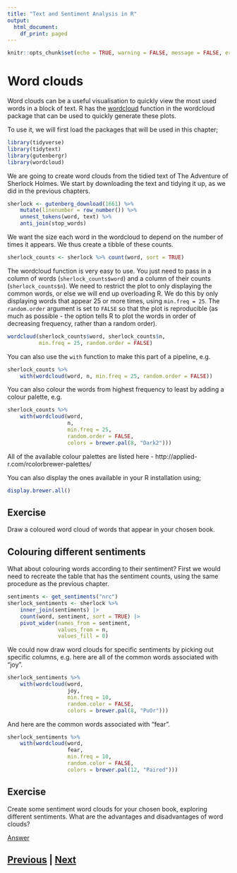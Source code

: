 ```yaml
---
title: "Text and Sentiment Analysis in R"
output:
  html_document:
    df_print: paged
---
```


```r
knitr::opts_chunk$set(echo = TRUE, warning = FALSE, message = FALSE, error = FALSE)
```

# Word clouds

Word clouds can be a useful visualisation to quickly view the most used
words in a block of text. R has the [wordcloud](https://www.rdocumentation.org/packages/wordcloud/versions/2.6/topics/wordcloud)
function in the wordcloud package that can be used to quickly generate
these plots.

To use it, we will first load the packages that will be used in this
chapter;

```r
library(tidyverse)
library(tidytext)
library(gutenbergr)
library(wordcloud)
```

We are going to create word clouds from the tidied text of
The Adventure of Sherlock Holmes. We start by downloading the text
and tidying it up, as we did in the previous chapters.

```r
sherlock <- gutenberg_download(1661) %>%
    mutate(linenumber = row_number()) %>%
    unnest_tokens(word, text) %>%
    anti_join(stop_words)
```

We want the size each word in the wordcloud to depend on the number
of times it appears. We thus create a tibble of these counts.

```r
sherlock_counts <- sherlock %>% count(word, sort = TRUE)
```

The wordcloud function is very easy to use. You just need to pass in a 
column of words (`sherlock_counts$word`) and a column of their
counts (`sherlock_counts$n`). We need to restrict the plot to only
displaying the common words, or else we will end up overloading R. We
do this by only displaying words that appear 25 or more times, using
`min.freq = 25`. The `random.order` argument is set to `FALSE` so that
the plot is reproducible (as much as possible - the option tells R
to plot the words in order of decreasing frequency, rather than
a random order).

```r
wordcloud(sherlock_counts$word, sherlock_counts$n, 
          min.freq = 25, random.order = FALSE)
```

You can also use the `with` function to make this part of a pipeline, e.g.

```r
sherlock_counts %>%
    with(wordcloud(word, n, min.freq = 25, random.order = FALSE))
```

You can also colour the words from highest frequency to least by adding
a colour palette, e.g.

```r
sherlock_counts %>%
    with(wordcloud(word, 
                   n,
                   min.freq = 25,
                   random.order = FALSE,
                   colors = brewer.pal(8, "Dark2")))
```

All of the available colour palettes are listed here - http://applied-r.com/rcolorbrewer-palettes/

You can also display the ones available in your R installation using;

```r
display.brewer.all()
```

## Exercise

Draw a coloured word cloud of words that appear in your chosen book.

## Colouring different sentiments

What about colouring words according to their sentiment? 
First we would need to recreate the table that has the sentiment counts,
using the same procedure as the previous chapter.

```r
sentiments <- get_sentiments("nrc")
sherlock_sentiments <- sherlock %>%
    inner_join(sentiments) |>
    count(word, sentiment, sort = TRUE) |>
    pivot_wider(names_from = sentiment,
                values_from = n,
                values_fill = 0)
```

We could now draw word clouds for specific sentiments by picking out
specific columns, e.g. here are all of the common words associated with "joy".

```r
sherlock_sentiments %>%
    with(wordcloud(word,
                   joy, 
                   min.freq = 10,
                   random.color = FALSE,
                   colors = brewer.pal(8, "PuOr")))
```

And here are the common words associated with "fear".

```r
sherlock_sentiments %>%
    with(wordcloud(word,
                   fear, 
                   min.freq = 10,
                   random.color = FALSE,
                   colors = brewer.pal(12, "Paired")))
```

## Exercise

Create some sentiment word clouds for your chosen book, exploring
different sentiments. What are the advantages and disadvantages of word clouds?

[Answer](wordclouds_answer.html)

## [Previous](regexp.html) | [Next](ngrams.html)
